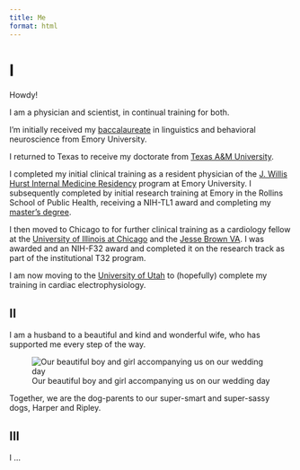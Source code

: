 ```yaml
---
title: Me
format: html
---
```


# I

Howdy!

I am a physician and scientist, in continual training for both.

I'm initially received my [baccalaureate](http://linguistics.emory.edu/home/) in linguistics and behavioral neuroscience from Emory University.

I returned to Texas to receive my doctorate from [Texas A&M University](https://medicine.tamu.edu).

I completed my initial clinical training as a resident physician of the [J. Willis Hurst Internal Medicine Residency](https://med.emory.edu/departments/medicine/education/residency-program/index.html) program at Emory University. 
I subsequently completed by initial research training at Emory in the Rollins School of Public Health, receiving a NIH-TL1 award and completing my [master's degree](https://med.emory.edu/departments/biomedical-informatics/education/masters.html).

I then moved to Chicago to for further clinical training as a cardiology fellow at the [University of Illinois at Chicago](https://chicago.medicine.uic.edu/departments/academic-departments/medicine/cardiology/education/fellowship-program/) and the [Jesse Brown VA](https://www.va.gov/chicago-health-care/locations/jesse-brown-department-of-veterans-affairs-medical-center/).
I was awarded and an NIH-F32 award and completed it on the research track as part of the institutional T32 program.

I am now moving to the [University of Utah](https://medicine.utah.edu/internal-medicine/cardiovascular-medicine) to (hopefully) complete my training in cardiac electrophysiology.

## II

I am a husband to a beautiful and kind and wonderful wife, who has supported me every step of the way.

![Our beautiful boy and girl accompanying us on our wedding day](./figures/family-photo-mahr.jpg)

Together, we are the dog-parents to our super-smart and super-sassy dogs, Harper and Ripley.

## III

I ...

